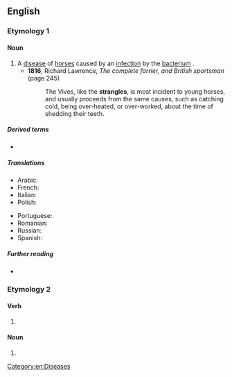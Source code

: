 ==English==

===Etymology 1===

====Noun====
{{en-noun|-}}

# A [[disease]] of [[horse]]s caused by an [[infection]] by the [[bacterium]] {{taxlink|Streptococcus equi|species|noshow=1|ver=180503}}.
#* '''1816''', Richard Lawrence, ''The complete farrier, and British sportsman'' (page 245)
#*: The Vives, like the '''strangles''', is most incident to young horses, and usually proceeds from the same causes, such as catching cold, being over-heated, or over-worked, about the time of shedding their teeth.

[[Category:en:Diseases]]

=====Derived terms=====
* {{l|en|bastard strangles}}

=====Translations=====
{{trans-top|disease of horses}}
* Arabic: {{t-needed|ar}}
* French: {{t-needed|fr}}
* Italian: {{t|it|stranguglione|m}}
* Polish: {{t-needed|pl}}
{{trans-mid}}
* Portuguese: {{t|pt|garrotilho|m}}
* Romanian: {{t-needed|ro}}
* Russian: {{t-needed|ru}}
* Spanish: {{t-needed|es}}
{{trans-bottom}}

=====Further reading=====
* {{pedia}}

===Etymology 2===

====Verb====
{{head|en|verb form}}

# {{en-third-person singular of|strangle}}

====Noun====
{{head|en|noun plural form}}

# {{plural of|strangle|lang=en}}